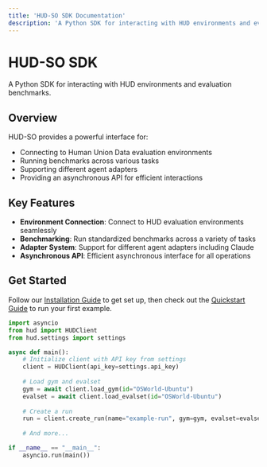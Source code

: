 ```yaml
---
title: 'HUD-SO SDK Documentation'
description: 'A Python SDK for interacting with HUD environments and evaluation benchmarks'
---
```


# HUD-SO SDK

A Python SDK for interacting with HUD environments and evaluation benchmarks.

## Overview

HUD-SO provides a powerful interface for:

- Connecting to Human Union Data evaluation environments
- Running benchmarks across various tasks
- Supporting different agent adapters
- Providing an asynchronous API for efficient interactions

## Key Features

- **Environment Connection**: Connect to HUD evaluation environments seamlessly
- **Benchmarking**: Run standardized benchmarks across a variety of tasks
- **Adapter System**: Support for different agent adapters including Claude
- **Asynchronous API**: Efficient asynchronous interface for all operations

## Get Started

Follow our [Installation Guide](/installation) to get set up, then check out the [Quickstart Guide](/quickstart) to run your first example.

```python
import asyncio
from hud import HUDClient
from hud.settings import settings

async def main():
    # Initialize client with API key from settings
    client = HUDClient(api_key=settings.api_key)
    
    # Load gym and evalset
    gym = await client.load_gym(id="OSWorld-Ubuntu")
    evalset = await client.load_evalset(id="OSWorld-Ubuntu")
    
    # Create a run
    run = client.create_run(name="example-run", gym=gym, evalset=evalset)
    
    # And more...

if __name__ == "__main__":
    asyncio.run(main())
``` 